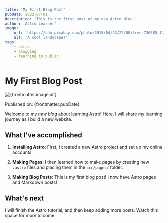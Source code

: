 ```yaml
---
title: 'My First Blog Post'
pubDate: 2022-07-01
description: 'This is the first post of my new Astro blog.'
author: 'Astro Learner'
image:
    url: 'https://cdn.pixabay.com/photo/2015/04/23/22/00/tree-736885_1280.jpg'
    alt: 'A cool landscape!'
tags:
    - astro
    - blogging
    - learning in public
---
```


# My First Blog Post


<img width={200} src={frontmatter.image.url} alt={frontmatter.image.alt} />

Published on: {frontmatter.pubDate}

Welcome to my _new blog_ about learning Astro! Here, I will share my learning journey as I build a new website.

## What I've accomplished

1. **Installing Astro**: First, I created a new Astro project and set up my online accounts.

2. **Making Pages**: I then learned how to make pages by creating new `.astro` files and placing them in the `src/pages/` folder.

3. **Making Blog Posts**: This is my first blog post! I now have Astro pages and Markdown posts!

## What's next

I will finish the Astro tutorial, and then keep adding more posts. Watch this space for more to come.